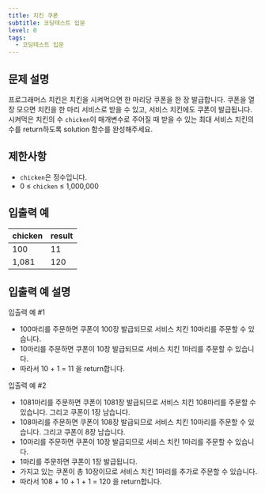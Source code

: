 ```yaml
---
title: 치킨 쿠폰
subtitle: 코딩테스트 입문
level: 0
tags:
  - 코딩테스트 입문
---
```


## 문제 설명

프로그래머스 치킨은 치킨을 시켜먹으면 한 마리당 쿠폰을 한 장 발급합니다. 쿠폰을 열 장 모으면 치킨을 한 마리 서비스로 받을 수 있고, 서비스 치킨에도 쿠폰이 발급됩니다. 시켜먹은 치킨의 수 `chicken`이 매개변수로 주어질 때 받을 수 있는 최대 서비스 치킨의 수를 return하도록 solution 함수를 완성해주세요.

## 제한사항

- `chicken`은 정수입니다.
- 0 ≤ `chicken` ≤ 1,000,000

## 입출력 예

| chicken | result |
| ------- | ------ |
| 100     | 11     |
| 1,081   | 120    |

## 입출력 예 설명

입출력 예 #1

- 100마리를 주문하면 쿠폰이 100장 발급되므로 서비스 치킨 10마리를 주문할 수 있습니다.
- 10마리를 주문하면 쿠폰이 10장 발급되므로 서비스 치킨 1마리를 주문할 수 있습니다.
- 따라서 10 + 1 = 11 을 return합니다.

입출력 예 #2

- 1081마리를 주문하면 쿠폰이 1081장 발급되므로 서비스 치킨 108마리를 주문할 수 있습니다. 그리고 쿠폰이 1장 남습니다.
- 108마리를 주문하면 쿠폰이 108장 발급되므로 서비스 치킨 10마리를 주문할 수 있습니다. 그리고 쿠폰이 8장 남습니다.
- 10마리를 주문하면 쿠폰이 10장 발급되므로 서비스 치킨 1마리를 주문할 수 있습니다.
- 1마리를 주문하면 쿠폰이 1장 발급됩니다.
- 가지고 있는 쿠폰이 총 10장이므로 서비스 치킨 1마리를 추가로 주문할 수 있습니다.
- 따라서 108 + 10 + 1 + 1 = 120 을 return합니다.

